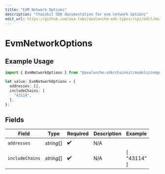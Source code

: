 ```yaml
---
title: "EVM Network Options"
description: "Chainkit SDK documentation for evm network options"
edit_url: https://github.com/ava-labs/avalanche-sdk-typescript/edit/main/chainkit/docs/models/components/evmnetworkoptions.md
---
```


# EvmNetworkOptions

## Example Usage

```typescript
import { EvmNetworkOptions } from "@avalanche-sdk/chainkit/models/components";

let value: EvmNetworkOptions = {
  addresses: [],
  includeChains: [
    "43114",
  ],
};
```

## Fields

| Field              | Type               | Required           | Description        | Example            |
| ------------------ | ------------------ | ------------------ | ------------------ | ------------------ |
| `addresses`        | *string*[]         | :heavy_check_mark: | N/A                |                    |
| `includeChains`    | *string*[]         | :heavy_check_mark: | N/A                | [<br/>"43114"<br/>] |